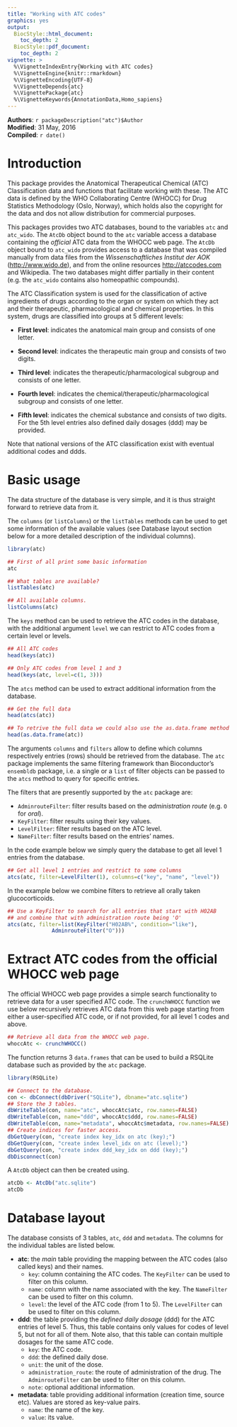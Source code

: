 ```yaml
---
title: "Working with ATC codes"
graphics: yes
output:
  BiocStyle::html_document:
    toc_depth: 2
  BiocStyle::pdf_document:
    toc_depth: 2
vignette: >
  %\VignetteIndexEntry{Working with ATC codes}
  %\VignetteEngine{knitr::rmarkdown}
  %\VignetteEncoding{UTF-8}
  %\VignetteDepends{atc}
  %\VignettePackage{atc}
  %\VignetteKeywords{AnnotationData,Homo_sapiens}
---
```


**Authors**: `r packageDescription("atc")$Author`<br />
**Modified**: 31 May, 2016<br />
**Compiled**: `r date()`

# Introduction

This package provides the Anatomical Therapeutical Chemical (ATC) Classification
data and functions that facilitate working with these. The ATC data is defined
by the WHO Collaborating Centre (WHOCC) for Drug Statistics Methodology (Oslo,
Norway), which holds also the copyright for the data and dos not allow
distribution for commercial purposes.

This packages provides two ATC databases, bound to the variables `atc` and
`atc_wido`.  The `AtcDb` object bound to the `atc` variable access a database
containing the *official* ATC data from the WHOCC web page. The `AtcDb` object
bound to `atc_wido` provides access to a database that was compiled manually
from data files from the *Wissenschaftliches Institut der AOK*
(<http://www.wido.de>), and from the online resources <http://atccodes.com> and
Wikipedia. The two databases might differ partially in their content (e.g. the
`atc_wido` contains also homeopathic compounds).

The ATC Classification system is used for the classification of active
ingredients of drugs according to the organ or system on which they act and
their therapeutic, pharmacological and chemical properties. In this system,
drugs are classified into groups at 5 different levels:

-   **First level**: indicates the anatomical main group and consists of one letter.

-   **Second level**: indicates the therapeutic main group and consists of two
    digits.

-   **Third level**: indicates the therapeutic/pharmacological subgroup and consists
    of one letter.

-   **Fourth level**: indicates the chemical/therapeutic/pharmacological subgroup
    and consists of one letter.

-   **Fifth level**: indicates the chemical substance and consists of two
    digits. For the 5th level entries also defined daily dosages (ddd) may be
    provided.

Note that national versions of the ATC classification exist with eventual
additional codes and ddds.

# Basic usage

The data structure of the database is very simple, and it is thus straight
forward to retrieve data from it.

The `columns` (or `listColumns`) or the `listTables` methods can be used to get some
information of the available values (see Database layout section below for a
more detailed description of the individual columns).

```r
library(atc)

## First of all print some basic information
atc

## What tables are available?
listTables(atc)

## All available columns.
listColumns(atc)
```

The `keys` method can be used to retrieve the ATC codes in the database, with
the additional argument `level` we can restrict to ATC codes from a certain
level or levels.

```r
## All ATC codes
head(keys(atc))

## Only ATC codes from level 1 and 3
head(keys(atc, level=c(1, 3)))
```

The `atcs` method can be used to extract additional information from the database.

```r
## Get the full data
head(atcs(atc))

## To retrive the full data we could also use the as.data.frame method
head(as.data.frame(atc))
```

The arguments `columns` and `filters` allow to define which columns respectively
entries (rows) should be retrieved from the database. The `atc` package implements
the same filtering framework than Bioconductor's `ensembldb` package, i.e. a
single or a `list` of filter objects can be passed to the `atcs` method to query for
specific entries.

The filters that are presently supported by the `atc` package are:

-   `AdminrouteFilter`: filter results based on the *administration route* (e.g. `O` for
    *oral*).
-   `KeyFilter`: filter results using their key values.
-   `LevelFilter`: filter results based on the ATC level.
-   `NameFilter`: filter results based on the entries' names.

In the code example below we simply query the database to get
all level 1 entries from the database.

```r
## Get all level 1 entries and restrict to some columns
atcs(atc, filter=LevelFilter(1), columns=c("key", "name", "level"))
```

In the example below we combine filters to retrieve all orally taken
glucocorticoids.

```r
## Use a KeyFilter to search for all entries that start with H02AB
## and combine that with administration route being 'O'
atcs(atc, filter=list(KeyFilter("H02AB%", condition="like"),
		      AdminrouteFilter("O")))
```

# Extract ATC codes from the official WHOCC web page

The official WHOCC web page provides a simple search functionality to retrieve
data for a user specified ATC code. The `crunchWHOCC` function we use below
recursively retrieves ATC data from this web page starting from either a
user-specified ATC code, or if not provided, for all level 1 codes and above.

```r
## Retrieve all data from the WHOCC web page.
whoccAtc <- crunchWHOCC()
```

The function returns 3 `data.frames` that can be used to build a RSQLite
database such as provided by the `atc` package.

```r
library(RSQLite)

## Connect to the database.
con <- dbConnect(dbDriver("SQLite"), dbname="atc.sqlite")
## Store the 3 tables.
dbWriteTable(con, name="atc", whoccAtc$atc, row.names=FALSE)
dbWriteTable(con, name="ddd", whoccAtc$ddd, row.names=FALSE)
dbWriteTable(con, name="metadata", whoccAtc$metadata, row.names=FALSE)
## Create indices for faster access.
dbGetQuery(con, "create index key_idx on atc (key);")
dbGetQuery(con, "create index level_idx on atc (level);")
dbGetQuery(con, "create index ddd_key_idx on ddd (key);")
dbDisconnect(con)
```

A `AtcDb` object can then be created using.

```r
atcDb <- AtcDb("atc.sqlite")
atcDb
```

# Database layout

The database consists of 3 tables, `atc`, `ddd` and `metadata`. The columns for
the individual tables are listed below.

-   **atc**: the *main* table providing the mapping between the ATC codes (also
    called keys) and their names.
    -   `key`: column containing the ATC codes. The `KeyFilter` can be used to filter on
        this column.
    -   `name`: column with the name associated with the key. The `NameFilter` can be
        used to filter on this column.
    -   `level`: the level of the ATC code (from 1 to 5). The `LevelFilter` can be used
        to filter on this column.

-   **ddd**: the table providing the *defined daily dosage* (ddd) for the ATC
    entries of level 5. Thus, this table contains only values for codes of level
    5, but not for all of them. Note also, that this table can contain multiple
    dosages for the same ATC code.
    -   `key`: the ATC code.
    -   `ddd`: the defined daily dose.
    -   `unit`: the unit of the dose.
    -   `administration_route`: the route of administration of the drug. The
        `AdminrouteFilter` can be used to filter on this column.
    -   `note`: optional additional information.

-   **metadata**: table providing additional information (creation time, source
    etc). Values are stored as key-value pairs.
    -   `name`: the name of the key.
    -   `value`: its value.
